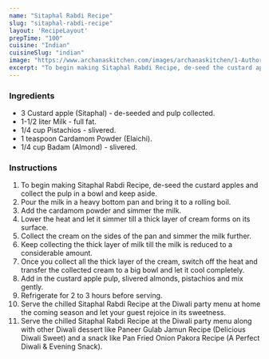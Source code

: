 ---
name: "Sitaphal Rabdi Recipe"
slug: "sitaphal-rabdi-recipe"
layout: 'RecipeLayout'
prepTime: "100"
cuisine: "Indian"
cuisineSlug: "indian"
image: "https://www.archanaskitchen.com/images/archanaskitchen/1-Author/nithya.anantham/Seetaphal_Rabdi_Recipe.jpg"
excerpt: "To begin making Sitaphal Rabdi Recipe, de-seed the custard apples and collect the pulp in a bowl and keep aside"
---

### Ingredients

- 3 Custard apple (Sitaphal) - de-seeded and pulp collected.
- 1-1/2 liter Milk - full fat.
- 1/4 cup Pistachios - slivered.
- 1 teaspoon Cardamom Powder (Elaichi).
- 1/4 cup Badam (Almond) - slivered.

### Instructions

1. To begin making Sitaphal Rabdi Recipe, de-seed the custard apples and collect the pulp in a bowl and keep aside.
1. Pour the milk in a heavy bottom pan and bring it to a rolling boil.
1. Add the cardamom powder and simmer the milk.
1. Lower the heat and let it simmer till a thick layer of cream forms on its surface.
1. Collect the cream on the sides of the pan and simmer the milk further.
1. Keep collecting the thick layer of milk till the milk is reduced to a considerable amount.
1. Once you collect all the thick layer of the cream, switch off the heat and transfer the collected cream to a big bowl and let it cool completely.
1. Add in the custard apple pulp, slivered almonds, pistachios and mix gently.
1. Refrigerate for 2 to 3 hours before serving.
1. Serve the chilled Sitaphal Rabdi Recipe at the Diwali party menu at home the coming season and let your guest rejoice in its sweetness.
1. Serve the chilled Sitaphal Rabdi Recipe at the Diwali party menu along with other Diwali dessert like Paneer Gulab Jamun Recipe (Delicious Diwali Sweet) and a snack like Pan Fried Onion Pakora Recipe (A Perfect Diwali & Evening Snack).
